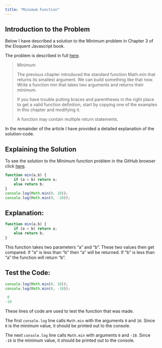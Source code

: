 ```yaml
---
title: "Minimum Function"
---
```


## Introduction to the Problem

Below I have described a solution to the Minimum problem in Chapter 3 of the Eloquent Javascript book.

The problem is described in full [here](https://eloquentjavascript.net/03_functions.html). 

<blockquote>
Minimum

The previous chapter introduced the standard function Math.min that returns its smallest argument. We can build something like that now. Write a function min that takes two arguments and returns their minimum.

If you have trouble putting braces and parentheses in the right place to get a valid function definition, start by copying one of the examples in this chapter and modifying it.

A function may contain multiple return statements.

</blockquote>

In the remainder of the article I have provided a detailed explanation of the solution-code.

## Explaining the Solution 

To see the solution to the Minimum function problem in the GitHub browser click [here](https://github.com/lexitaylor5/csc324/blob/main/Minimum).

```.js
function min(a,b) {
    if (a < b) return a;
    else return b;
}
console.log(Math.min(0, 10));
console.log(Math.min(0, -10));
```
## Explanation:

```.js
function min(a,b) {
    if (a < b) return a;
    else return b;
}
```
This function takes two parameters “a” and “b”. These two values then get compared. If “a” is less than “b” then “a” will be returned. If “b” is less than “a” the function will return “b”. 

## Test the Code:
```.js
console.log(Math.min(0, 10));
console.log(Math.min(0, -10));
```

```.js
 0
-10
```

These lines of code are used to test the function that was made.

The first `console.log` line calls `Math.min` with the arguments `0` and `10`. Since `0` is the minimum value, it should be printed out to the console.

The next `console.log` line calls `Math.min` with arguments `0` and `-10`. Since `-10` is the minimum value, it should be printed out to the console. 


